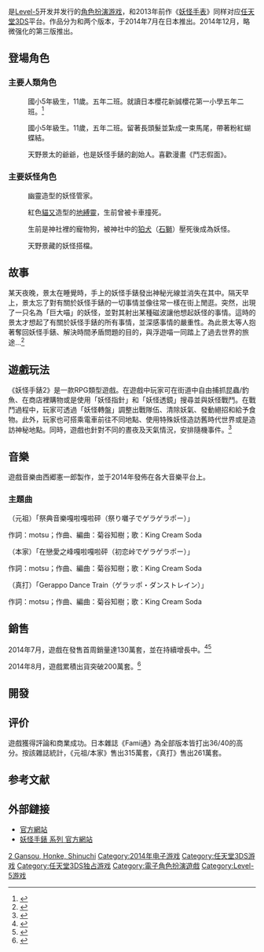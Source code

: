 {{NoteTA
| G1 = Games
| G2=妖怪手錶
}}
{{Infobox VG
| title = 妖怪手表2 元祖/本家/真打
| image = Yo-Kai Watch 2 Cover.jpg
| caption = 遊戲宣傳封面
| japanese = 妖怪ウォッチ2 元祖/本家/真打
| english =
| genre = [[电子角色扮演游戏|角色扮演]]
| platforms = [[任天堂3DS|任天堂3DS]]
| developer = [[Level-5|Level-5]]
| publisher = {{vgrelease|JP|Level-5|WW|Nintendo}}
| director =
| producer = [[日野晃博|日野晃博]]
| designer =
| writer =
| programmer =
| composer =
| artist = 
| series = [[妖怪手表系列|妖怪手表系列]]
| modes = [[單人遊戲|單人]], [[多人遊戲|多人]]
| released ='''''元祖'''''/'''''本家'''''{{Video game release|JP|July 10, 2014|NA|September 30, 2016|AU|October 15, 2016|EU|April 7, 2017<ref>{{cite web|last1=Dayus|first1=Oscar|title=Yo-kai Watch 2 Finally Coming To Europe|url=http://www.gamespot.com/articles/yo-kai-watch-2-finally-coming-to-europe/1100-6447496/|website=GameSpot|accessdate=2017-02-02|date=2017-02-02|archive-date=2017-08-01|archive-url=https://web.archive.org/web/20170801072150/https://www.gamespot.com/articles/yo-kai-watch-2-finally-coming-to-europe/1100-6447496/|dead-url=no}}</ref>}}'''''真打'''''<br />{{vgrelease|JP|December 13, 2014|NA|September 29, 2017|EU|September 29, 2017|AU|September 30, 2017}}
}}

{{Vgname|妖怪手表2|ja=妖怪ウォッチ2}}是[[Level-5|Level-5]]开发并发行的[[电子角色扮演游戏|角色扮演游戏]]，和2013年前作《[[妖怪手表_(游戏)|妖怪手表]]》同样对应[[任天堂3DS|任天堂3DS]]平台。作品分为{{Vgname|元祖|ja=元祖}}和{{vgname|本家|ja=本家}}两个版本，于2014年7月在日本推出。2014年12月，略微强化的第三版{{vgname|妖怪手表2 真打|ja=妖怪ウォッチ2 真打}}推出。

== 登場角色 ==
=== 主要人類角色 ===
;{{nihongo|天野景太|ケータ あまのけいた／Amano Keita／Nathan Adams}} 
:國小5年級生，11歲。五年二班。就讀日本櫻花新誠櫻花第一小學五年二班。<ref>{{Cite web |url = https://www.youkai-watch.jp/yw2/character/ |title = キャラクター - 妖怪ウォッチ2 元祖／本家／真打 |publisher = YokaiWatch.jp |accessdate = 2019-07-11 |archive-date = 2019-07-07 |archive-url = https://web.archive.org/web/20190707131346/https://www.youkai-watch.jp/yw2/character/ |dead-url = no }}</ref>

;{{nihongo|木靈文花|フミちゃん こだまふみか／Kodama Fumika／Katie Forester}}
:國小5年級生。11歲，五年二班。留著長頭髮並紮成一束馬尾，帶著粉紅蝴蝶結。

;{{nihongo|天野景藏|あまのけいぞう/Amano Keizou/Nataniel Adam}}
:天野景太的爺爺，也是妖怪手錶的創始人。喜歡漫畫《鬥志假面》。
===主要妖怪角色===
;{{nihongo|威斯帕|ウィスパー／Whisper}}
:幽靈造型的妖怪管家。

;{{nihongo|[[吉胖喵|吉胖喵]]|ジバニャン／Jibanyan}}
:紅色[[貓又|貓又]]造型的[[地縛靈|地縛靈]]，生前曾被卡車撞死。

;{{nihongo|小石獅|コマさん／Koma san}}
:生前是神社裡的寵物狗，被神社中的[[狛犬|狛犬]]（[[石獅|石獅]]）壓死後成為妖怪。

;{{nihongo|浮游喵|フユニャン/Fuyunyan/Hoverny}}
:天野景藏的妖怪搭檔。

== 故事 ==
{{See also|電影版妖怪手錶：誕生的秘密喵！#劇情}}
某天夜晚，景太在睡覺時，手上的妖怪手錶發出神秘光線並消失在其中。隔天早上，景太忘了對有關於妖怪手錶的一切事情並像往常一樣在街上閒逛。突然，出現了一只名為「巨大喵」的妖怪，並對其射出某種磁波讓他想起妖怪的事情。這時的景太才想起了有關於妖怪手錶的所有事情，並深感事情的嚴重性。為此景太等人抱著奪回妖怪手錶、解決時間矛盾問題的目的，與浮遊喵一同踏上了過去世界的旅途...<ref>{{Cite web |url = https://www.youkai-watch.jp/yw2/about/ |title = 妖怪ウォッチ2とは - 妖怪ウォッチ2 元祖／本家／真打 |publisher = Yokai-Watch.jp |accessdate = 2019-07-11 |archive-date = 2019-07-07 |archive-url = https://web.archive.org/web/20190707131459/https://www.youkai-watch.jp/yw2/about/ |dead-url = no }}</ref>

== 遊戲玩法 ==
《妖怪手錶2》是一款RPG類型遊戲。在遊戲中玩家可在街道中自由捕抓昆蟲/釣魚、在商店裡購物或是使用「妖怪指針」和「妖怪透鏡」搜尋並與妖怪戰鬥。在戰鬥過程中，玩家可透過「妖怪轉盤」調整出戰隊伍、清除妖氣、發動絕招和給予食物。此外，玩家也可搭乘電車前往不同地點、使用特殊妖怪造訪舊時代世界或是造訪神秘地點。同時，遊戲也針對不同的晝夜及天氣情況，安排隨機事件。<ref>{{Cite web |url = https://www.4gamer.net/games/253/G025374/20140710082/ |title = 童心に返って妖怪を探したり，妖怪と戦ったり！　新要素満載の「妖怪ウォッチ2 元祖／本家」プレイレポートをお届け |publisher = 4Gamer.net |date = 2014-07-12 |language = ja |accessdate = 2019-07-11 |archive-date = 2019-07-11 |archive-url = https://web.archive.org/web/20190711060300/https://www.4gamer.net/games/253/G025374/20140710082/ |dead-url = no }}</ref>

== 音樂 ==
{{Infobox album
| Name        = Yo-kai Watch Original Soundtrack
| Type        = soundtrack
| Artist      = 西郷憲一郎
| Cover       = 
| Released    = 2014年 {{Small|（数字下载）}}<ref>{{Cite web |url=https://music.apple.com/jp/album/%E5%A6%96%E6%80%AA%E3%82%A6%E3%82%A9%E3%83%83%E3%83%81-%E3%82%AA%E3%83%AA%E3%82%B8%E3%83%8A%E3%83%AB%E3%82%B5%E3%82%A6%E3%83%B3%E3%83%89%E3%83%88%E3%83%A9%E3%83%83%E3%82%AF/947215306?l=en |title= Yo-Kai Watch Original Sound Track by Various Artists}}</ref>
| Recorded    =
| Genre       = [[遊戲音樂|游戏音乐原声]]
| Length      = 3:45
| Label       =
| Last album  =
| This album  =
| Next album  =
}}
遊戲音樂由西郷憲一郎製作，並于2014年發佈在各大音樂平台上。
=== 主題曲 ===
（元祖）「祭典音樂嘎啦嘎啦砰（祭り囃子でゲラゲラポー）」 
   
作詞：motsu；作曲、編曲：菊谷知樹；歌：King Cream Soda

（本家）「在戀愛之峰嘎啦嘎啦砰（初恋峠でゲラゲラポー）」
 
作詞：motsu；作曲、編曲：菊谷知樹；歌：King Cream Soda

（真打）「Gerappo Dance Train（ゲラッポ・ダンストレイン）」 

作詞：motsu；作曲、編曲：菊谷知樹；歌：King Cream Soda

== 銷售 ==
2014年7月，遊戲在發售首周銷量達130萬套，並在持續增長中。<ref>{{Cite web |url = https://www.4gamer.net/games/253/G025374/20140716058/ |title = 「妖怪ウォッチ2 元祖／本家」は発売初週に累計130万本を販売 |publisher = 4Gamer.net |language = ja |date = 2014-07-06 |accessdate = 2019-07-11 |archive-date = 2019-07-11 |archive-url = https://web.archive.org/web/20190711060248/https://www.4gamer.net/games/253/G025374/20140716058/ |dead-url = no }}</ref><ref>{{Cite web |url = https://gnn.gamer.com.tw/1/100601.html |title = 《妖怪手錶 2 元祖 / 本家》發售首周獲得累計銷售 130 萬片佳績《Youkai Watch 2 Psychic Specters》 |publisher = [[巴哈姆特電玩資訊站|巴哈姆特電玩資訊站]] |date = 2014-07-22 |language = zh-tw |accessdate = 2019-07-11 |archive-date = 2019-07-11 |archive-url = https://web.archive.org/web/20190711060248/https://gnn.gamer.com.tw/1/100601.html |dead-url = no }}</ref>

2014年8月，遊戲累積出貨突破200萬套。<ref>{{Cite web |url = https://gnn.gamer.com.tw/5/101465.html |title = 《妖怪手錶2 元祖／本家》釋出更新檔 Ver.1.2 累積出貨突破 200 萬套《Youkai Watch 2 Psychic Specters》 |publisher = [[巴哈姆特電玩資訊站|巴哈姆特電玩資訊站]] |date = 2014-08-08 |language = zh-tw |accessdate = 2019-07-11 |archive-date = 2019-07-11 |archive-url = https://web.archive.org/web/20190711060248/https://gnn.gamer.com.tw/5/101465.html |dead-url = no }}</ref>

== 開發 ==
{{cquote|在開發第一部作品時，我就開始考慮製作雙版本遊戲。因為孩子們喜歡擁有其他人沒有的東西，所以從營銷的角度來看，發行雙版本的確是一個不錯主意。此外，很多玩家和父母一同遊玩《妖怪手錶》時，往往會因同一款版本而猶豫不決。但如果持有不同版本的話，那麼購買兩者將會變得簡單許多。|author=Level-5 CEO [[日野晃博|日野晃博]], interview with ''[[Famitsu|Weekly Famitsu]]''<ref>{{Cite web |url = https://kotaku.com/how-yokai-watch-was-engineered-to-be-a-massive-hit-1602863085 |title =  "How Yokai Watch Was Engineered To Be A Massive Hit" |publisher = [[Kotacku|Kotacku]] |date = 2014-07-10}}</ref>}}

== 评价 ==
{{Video game reviews
| Fam = 36/40 (G+H)<br>36/40 (S'U)<ref>{{Cite web  |url = https://gematsu.com/2014/07/famitsu-review-scores-issue-1334  |title = Famitsu Review Scores: Issue 1334 - Gematsu  |publisher = [[Fami通|Fami通]]  |date = 2015-10-16  |accessdate = 2019-07-11  |archive-date = 2019-06-17  |archive-url = https://web.archive.org/web/20190617015010/https://gematsu.com/2014/07/famitsu-review-scores-issue-1334  |dead-url = no  }}</ref><ref>{{Cite web |url = https://gematsu.com/2014/12/famitsu-review-scores-issue-1358 |title = Famitsu Review Scores: Issue 1358 - Gematsu |publisher = [[Fami通|Fami通]] |date = 2015-10-16 |accessdate = 2019-07-11 |archive-date = 2019-07-11 |archive-url = https://web.archive.org/web/20190711034324/https://gematsu.com/2014/12/famitsu-review-scores-issue-1358 |dead-url = no }}</ref>
| IGN = 5.5/10 (BS+FS)
| GSpot = 5/10 (BS+FS)
| NLife = 8.6/10 (BS+FS)<br>9.0/10 (PS)
}}
遊戲獲得評論和商業成功。日本雜誌《Fami通》為全部版本皆打出36/40的高分。按該雜誌統計，《元祖/本家》售出315萬套，《真打》售出261萬套。

== 参考文献 ==
{{Reflist}}
== 外部鏈接 ==
*[https://www.youkai-watch.jp/yw2/ 官方網站]{{Wayback|url=https://www.youkai-watch.jp/yw2/ |date=20190510081448 }}
*[http://www.youkai-watch.jp/ 妖怪手錶 系列 官方網站]{{Wayback|url=http://www.youkai-watch.jp/ |date=20190706034803 }} {{ja}}

{{妖怪手表系列}}

{{DEFAULTSORT:Youkai Watch 2 Gansou, Honke, Shinuchi}}
[[Category:妖怪手錶系列電子遊戲|2 Gansou, Honke, Shinuchi]]
[[Category:2014年电子游戏|Category:2014年电子游戏]]
[[Category:任天堂3DS游戏|Category:任天堂3DS游戏]]
[[Category:任天堂3DS独占游戏|Category:任天堂3DS独占游戏]]
[[Category:電子角色扮演遊戲|Category:電子角色扮演遊戲]]
[[Category:Level-5游戏|Category:Level-5游戏]]